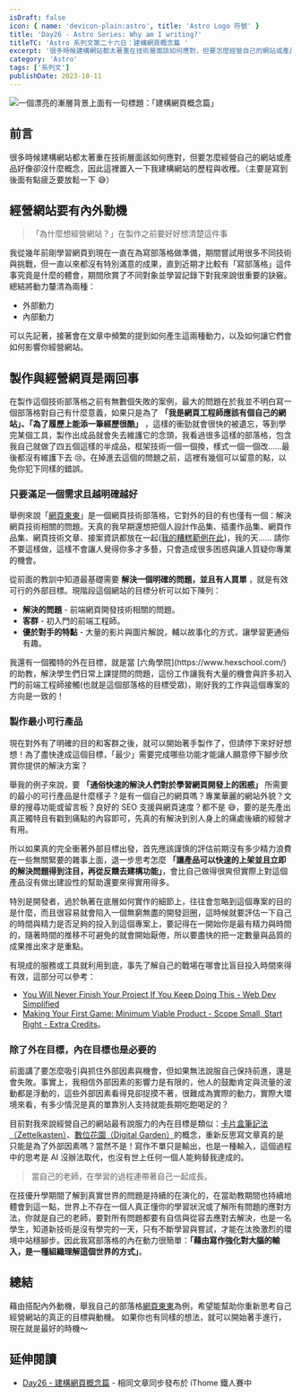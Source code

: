 ```yaml
---
isDraft: false
icon: { name: 'devicon-plain:astro', title: 'Astro Logo 符號' }
title: 'Day26 - Astro Series: Why am I writing?'
titleTC: 'Astro 系列文第二十六日：建構網頁概念篇 '
excerpt: '很多時候建構網站都太著重在技術層面該如何應對，但要怎麼經營自己的網站或產品好像卻沒什麼概念，因此這裡添加一下我建構網站的歷程與收穫。'
category: 'Astro'
tags: ['系列文']
publishDate: 2023-10-11
---
```


![一個漂亮的漸層背景上面有一句標題：「建構網頁概念篇」](./day26-why-am-i-writing.webp)

## 前言

很多時候建構網站都太著重在技術層面該如何應對，但要怎麼經營自己的網站或產品好像卻沒什麼概念，因此這裡置入一下我建構網站的歷程與收穫。（主要是寫到後面有點疲乏要放鬆一下 😅）

## 經營網站要有內外動機

> 「為什麼想經營網站？」在製作之前要好好想清楚這件事

我從幾年前剛學習網頁到現在一直在為寫部落格做準備，期間嘗試用很多不同技術與挑戰，但一直以來都沒有特別滿意的成果，直到近期才比較有「寫部落格」這件事究竟是什麼的體會，期間欣賞了不同對象並學習記錄下對我來說很重要的訣竅。總結將動力釐清為兩種：

- 外部動力
- 內部動力

可以先記著，接著會在文章中頻繁的提到如何產生這兩種動力，以及如何讓它們會如何影響你經營網站。

## 製作與經營網頁是兩回事

在製作這個技術部落格之前有無數個失敗的案例，最大的問題在於我並不明白寫一個部落格對自己有什麼意義，如果只是為了 **「我是網頁工程師應該有個自己的網站」、「為了履歷上能添一筆經歷很酷」** ，這樣的衝勁就會很快的被遺忘，等到學完某個工具，製作出成品就會失去維護它的念頭，我看過很多這樣的部落格，包含我自己就做了四五個這樣的半成品，框架技術一個一個換，樣式一個一個改……最後都沒有維護下去 😢。在掉進去這個的問題之前，這裡有幾個可以留意的點，以免你犯下同樣的錯誤。

### 只要滿足一個需求且越明確越好

舉例來說「[網頁東東](https://www.webdong.dev/)」是一個網頁技術部落格，它對外的目的有也僅有一個：解決網頁技術相關的問題。天真的我早期還想把個人設計作品集、插畫作品集、網頁作品集、網頁技術文章、接案資訊都放在一起([我的糟糕範例在此](https://thegroup.netlify.app/))，我的天…… 請你不要這樣做，這樣不會讓人覺得你多才多藝，只會造成很多困惑與讓人質疑你專業的機會。

從前面的教訓中知道最基礎需要 **解決一個明確的問題，並且有人買單** ，就是有效可行的外部目標。現階段這個網站的目標分析可以如下陳列：

- **解決的問題** - 前端網頁開發技術相關的問題。
- **客群** - 初入門的前端工程師。
- **優於對手的特點** - 大量的影片與圖片解說，輔以故事化的方式，讓學習更通俗有趣。

<Info type="info">
  我還有一個獨特的外在目標，就是當 [六角學院](https://www.hexschool.com/)
  的助教，解決學生們日常上課提問的問題，這份工作讓我有大量的機會與許多初入門的前端工程師接觸(也就是這個部落格的目標受眾)，剛好我的工作與這個專案的方向是一致的！
</Info>

### 製作最小可行產品

現在對外有了明確的目的和客群之後，就可以開始著手製作了，但請停下來好好想想！為了盡快達成這個目標，「最少」需要完成哪些功能才能讓人願意停下腳步欣賞你提供的解決方案？

舉我的例子來說，要 **「通俗快速的解決人們對於學習網頁開發上的困惑」** 所需要的最小的可行產品是什麼樣子？是有一個自己的網頁嗎？專業華麗的網站外貌？文章的搜尋功能或留言板？良好的 SEO 支援與網頁速度？都不是 😅，要的是先產出真正獨特且有戳到痛點的內容即可，先真的有解決到別人身上的痛處後續的經營才有用。

所以如果真的完全衝著外部目標出發，首先應該謹慎的評估前期沒有多少精力浪費在一些無關緊要的雜事上面，退一步思考怎麼 **「讓產品可以快速的上架並且立即的解決問題得到注目，再從反饋去建構功能」**，會比自己做得很爽但實際上對這個產品沒有做出建設性的幫助還要來得實用得多。

特別是開發者，過於執著在底層如何實作的細節上，往往會忽略到這個專案的目的是什麼，而且很容易就會陷入一個無窮無盡的開發迴圈，這時候就要評估一下自己的時間與精力是否足夠的投入到這個專案上，要記得在一開始你是最有精力與時間的，隨著時間的推移不可避免的就會開始厭倦，所以要盡快的把一定數量與品質的成果推出來才是重點。

有現成的服務或工具就利用到底，事先了解自己的戰場在哪會比盲目投入時間來得有效，這部分可以參考：

- [You Will Never Finish Your Project If You Keep Doing This - Web Dev Simplified](https://www.youtube.com/watch?v=yB7nFf0Vug8&t=443s)
- [Making Your First Game: Minimum Viable Product - Scope Small, Start Right - Extra Credits](https://www.youtube.com/watch?v=UvCri1tqIxQ)。

### 除了外在目標，內在目標也是必要的

前面講了要怎麼吸引與抓住外部因素與機會，但如果無法說服自己保持前進，還是會失敗。事實上，我相信外部因素的影響力是有限的，他人的鼓勵肯定與流量的波動都是浮動的，這些外部因素看得見卻捉摸不著，很難成為實際的動力，實際大環境來看，有多少情況是真的單靠別人支持就能長期吃飽喝足的？

目前對我來說經營自己的網站最有說服力的內在目標是類似：[卡片盒筆記法（Zettelkasten）](https://zh.wikipedia.org/zh-tw/%E5%8D%A1%E7%89%87%E7%9B%92%E7%AD%86%E8%A8%98%E6%B3%95)、[數位花園（Digital Garden）](https://maggieappleton.com/garden-history)的概念，重新反思寫文章真的是只能是為了外部因素嗎？當然不是！寫作不單只是輸出，也是一種輸入，這個過程中的思考是 AI 沒辦法取代，也沒有世上任何一個人能夠替我達成的。

> 當自己的老師，在學習的過程連帶著自己一起成長。

在技優升學期間了解到真實世界的問題是持續的在演化的，在當助教期間也持續地體會到這一點，世界上不存在一個人真正懂你的學習狀況或了解所有問題的應對方法，你就是自己的老師，要對所有問題都要有自信與從容去應對去解決，也是一名學生，知道新技術是沒有學完的一天，只有不斷學習與嘗試，才能在汰換激烈的環境中站穩腳步。因此我寫部落格的內在動力很簡單：**「藉由寫作強化對大腦的輸入，是一種組織理解這個世界的方式」**。

## 總結

藉由搭配內外動機，舉我自己的部落格[網頁東東](https://www.webdong.dev/)為例，希望能幫助你重新思考自己經營網站的真正的目標與動機。
如果你也有同樣的想法，就可以開始著手進行，現在就是最好的時機～

## 延伸閱讀

- [Day26 - 建構網頁概念篇](https://ithelp.ithome.com.tw/articles/10338253) - 相同文章同步發布於 iThome 鐵人賽中
